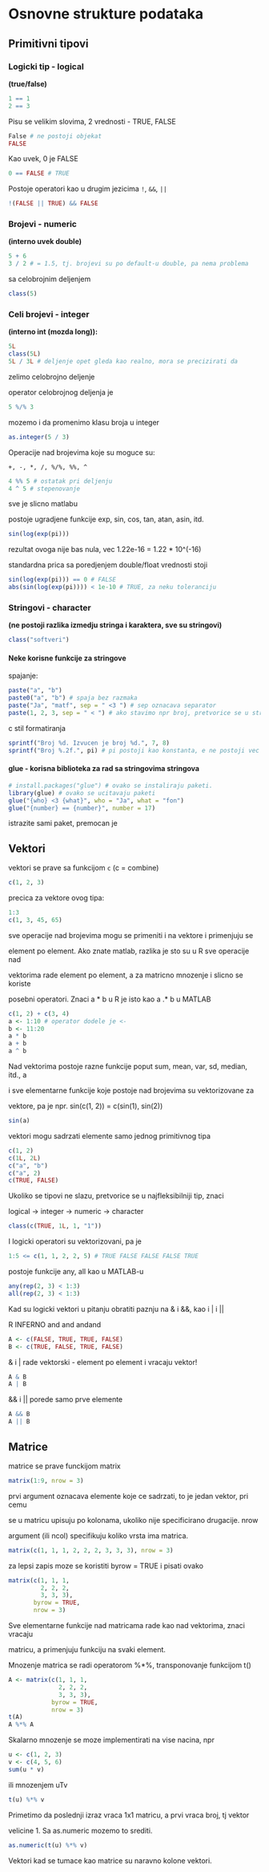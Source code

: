 # Osnovne strukture podataka

## Primitivni tipovi

### Logicki tip - logical

**(true/false)**

```r
1 == 1
2 == 3
```

Pisu se velikim slovima, 2 vrednosti - TRUE, FALSE

```r
False # ne postoji objekat
FALSE
```

Kao uvek, 0 je FALSE

```r
0 == FALSE # TRUE
```

Postoje operatori kao u drugim jezicima `!`, `&&`, `||`

```r
!(FALSE || TRUE) && FALSE
```

### Brojevi - numeric 

**(interno uvek double)**

```r
5 + 6
3 / 2 # = 1.5, tj. brojevi su po default-u double, pa nema problema
```

sa celobrojnim deljenjem


```r
class(5)
```

### Celi brojevi - integer
**(interno int (mozda long)):**

```r
5L
class(5L)
5L / 3L # deljenje opet gleda kao realno, mora se precizirati da
```

zelimo celobrojno deljenje

operator celobrojnog deljenja je

```r
5 %/% 3
```

mozemo i da promenimo klasu broja u integer


```r
as.integer(5 / 3)
```

Operacije nad brojevima koje su moguce su:

`+, -, *, /, %/%, %%, ^`

```r
4 %% 5 # ostatak pri deljenju
4 ^ 5 # stepenovanje
```

sve je slicno matlabu


postoje ugradjene funkcije exp, sin, cos, tan, atan, asin, itd.

```r
sin(log(exp(pi)))
```

rezultat ovoga nije bas nula, vec 1.22e-16 = 1.22 * 10^(-16)

standardna prica sa poredjenjem double/float vrednosti stoji


```r
sin(log(exp(pi))) == 0 # FALSE
abs(sin(log(exp(pi)))) < 1e-10 # TRUE, za neku toleranciju
```

### Stringovi - character

**(ne postoji razlika izmedju stringa i karaktera, sve su stringovi)**


```r
class("softveri")
```

#### Neke korisne funkcije za stringove

spajanje:


```r
paste("a", "b")
paste0("a", "b") # spaja bez razmaka
paste("Ja", "matf", sep = " <3 ") # sep oznacava separator
paste(1, 2, 3, sep = " < ") # ako stavimo npr broj, pretvorice se u string
```

c stil formatiranja


```r
sprintf("Broj %d. Izvucen je broj %d.", 7, 8)
sprintf("Broj %.2f.", pi) # pi postoji kao konstanta, e ne postoji vec exp(1)
```

#### glue - korisna biblioteka za rad sa stringovima stringova


```r
# install.packages("glue") # ovako se instaliraju paketi.
library(glue) # ovako se ucitavaju paketi
glue("{who} <3 {what}", who = "Ja", what = "fon")
glue("{number} == {number}", number = 17)
```

istrazite sami paket, premocan je


## Vektori

vektori se prave sa funkcijom `c` (c = combine)

```r
c(1, 2, 3)
```

precica za vektore ovog tipa:


```r
1:3
c(1, 3, 45, 65)
```

sve operacije nad brojevima mogu se primeniti i na vektore i primenjuju se

element po element. Ako znate matlab, razlika je sto su u R sve operacije nad

vektorima rade element po element, a za matricno mnozenje i slicno se koriste

posebni operatori. Znaci a * b u R je isto kao a .* b u MATLAB

```r
c(1, 2) + c(3, 4)
a <- 1:10 # operator dodele je <-
b <- 11:20
a * b
a + b
a ^ b
```

Nad vektorima postoje razne funkcije poput sum, mean, var, sd, median, itd., a

i sve elementarne funkcije koje postoje nad brojevima su vektorizovane za

vektore, pa je npr. sin(c(1, 2)) = c(sin(1), sin(2))


```r
sin(a)
```

vektori mogu sadrzati elemente samo jednog primitivnog tipa

```r
c(1, 2)
c(1L, 2L)
c("a", "b")
c("a", 2)
c(TRUE, FALSE)
```

Ukoliko se tipovi ne slazu, pretvorice se u najfleksibilniji tip, znaci

logical -> integer -> numeric -> character


```r
class(c(TRUE, 1L, 1, "1"))
```

I logicki operatori su vektorizovani, pa je


```r
1:5 <= c(1, 1, 2, 2, 5) # TRUE FALSE FALSE FALSE TRUE
```

postoje funkcije any, all kao u MATLAB-u


```r
any(rep(2, 3) < 1:3)
all(rep(2, 3) < 1:3)
```

Kad su logicki vektori u pitanju obratiti paznju na & i &&, kao i | i ||

R INFERNO and and andand

```r
A <- c(FALSE, TRUE, TRUE, FALSE)
B <- c(TRUE, FALSE, TRUE, FALSE)
```

& i | rade vektorski - element po element i vracaju vektor!

```r
A & B 
A | B
```

&& i || porede samo prve elemente



```r
A && B
A || B
```

## Matrice

matrice se prave funckijom matrix

```r
matrix(1:9, nrow = 3)
```

prvi argument oznacava elemente koje ce sadrzati, to je jedan vektor, pri cemu

se u matricu upisuju po kolonama, ukoliko nije specificirano drugacije. nrow

argument (ili ncol) specifikuju koliko vrsta ima matrica.

```r
matrix(c(1, 1, 1, 2, 2, 2, 3, 3, 3), nrow = 3)
```

za lepsi zapis moze se koristiti byrow = TRUE i pisati ovako


```r
matrix(c(1, 1, 1,
         2, 2, 2,
         3, 3, 3),
       byrow = TRUE,
       nrow = 3)
```

Sve elementarne funkcije nad matricama rade kao nad vektorima, znaci vracaju

matricu, a primenjuju funkciju na svaki element.

Mnozenje matrica se radi operatorom %*%, transponovanje funkcijom t()



```r
A <- matrix(c(1, 1, 1,
              2, 2, 2,
              3, 3, 3),
            byrow = TRUE,
            nrow = 3)
t(A)
A %*% A
```

Skalarno mnozenje se moze implementirati na vise nacina, npr


```r
u <- c(1, 2, 3)
v <- c(4, 5, 6)
sum(u * v)
```

ili mnozenjem uTv

```r
t(u) %*% v
```

Primetimo da poslednji izraz vraca 1x1 matricu, a prvi vraca broj, tj vektor

velicine 1. Sa as.numeric mozemo to srediti.

```r
as.numeric(t(u) %*% v)
```

Vektori kad se tumace kao matrice su naravno kolone vektori.

